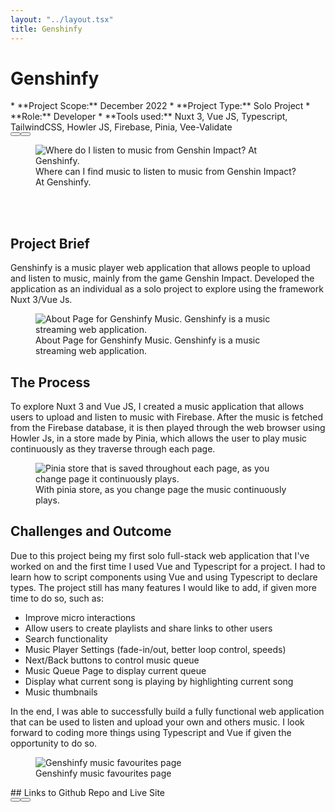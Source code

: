 ```yaml
---
layout: "../layout.tsx"
title: Genshinfy
---
```


# Genshinfy
<div class="grid grid-cols-1 md:grid-cols-2 gap-5">
<div >
* **Project Scope:** December 2022
* **Project Type:** Solo Project
* **Role:** Developer
* **Tools used:** Nuxt 3, Vue JS, Typescript, TailwindCSS, Howler JS, Firebase, Pinia, Vee-Validate
<div class="flex justify-evenly flex-col gap-5 md:flex-row md:gap-4 animate-fadeInDown">
   <Button text="Github Repo" url="https://github.com/Pho86/Genshinfy"/>
   <Button text="Live Site" url="https://genshinfy.vercel.app/"/>
</div>
</div>
<figure class="mt-0">
<img src="/genshinfy/Genshinfy.png" class="w-full h-full" alt="Where do I listen to music from Genshin Impact? At Genshinfy."/>
  <figcaption>
    Where can I find music to listen to music from Genshin Impact? At Genshinfy.
  </figcaption>
</figure>
</div>
<br/>
<br/>

## Project Brief
Genshinfy is a music player web application that allows people to upload and listen to music, mainly from the game Genshin Impact. Developed the application as an individual as a solo project to explore using the framework Nuxt 3/Vue Js. 
<div class="flex flex-col md:flex-row gap-2 animate-fadeInLeft">
<figure>
<img src="/genshinfy/Genshinfy3.png" alt="About Page for Genshinfy Music. Genshinfy is a music streaming web application."/>
  <figcaption>
    About Page for Genshinfy Music. Genshinfy is a music streaming web application.
  </figcaption>
</figure>
</div>


## The Process
To explore Nuxt 3 and Vue JS, I created a music application that allows users to upload and listen to music with Firebase. After the music is fetched from the Firebase database, it is then played through the web browser using Howler Js, in a store made by Pinia, which allows the user to play music continuously as they traverse through each page. 
<div class="flex flex-col justify-center md:flex-row animate-fadeInRight">
<figure>
<img src="/genshinfy/PiniaStore.png" alt="Pinia store that is saved throughout each page, as you change page it continuously plays. "/>
  <figcaption>
    With pinia store, as you change page the music continuously plays. 
  </figcaption>
</figure>
</div>

## Challenges and Outcome
Due to this project being my first solo full-stack web application that I've worked on and the first time I used Vue and Typescript for a project. I had to learn how to script components using Vue and using Typescript to declare types. The project still has many features I would like to add, if given more time to do so, such as:

* Improve micro interactions
* Allow users to create playlists and share links to other users
* Search functionality
* Music Player Settings (fade-in/out, better loop control, speeds)
* Next/Back buttons to control music queue
* Music Queue Page to display current queue
* Display what current song is playing by highlighting current song
* Music thumbnails

In the end, I was able to successfully build a fully functional web application that can be used to listen and upload your own and others music. I look forward to coding more things using Typescript and Vue if given the opportunity to do so. 
<div class="flex flex-col md:flex-row gap-2 animate-fadeInDown">
<figure>
<img src="/genshinfy/Favourites.png" alt="Genshinfy music favourites page"/>
  <figcaption>
    Genshinfy music favourites page
  </figcaption>
</figure>
</div>

<div class="flex flex-col items-center mt-2">
## Links to Github Repo and Live Site
<div class="flex justify-evenly w-full flex-col gap-5 md:flex-row md:gap-4 mt-2">
<Button text="Github Repo" url="https://github.com/Pho86/Genshinfy"/>
<Button text="Live Site" url="https://genshinfy.vercel.app/"/>
</div>
</div>